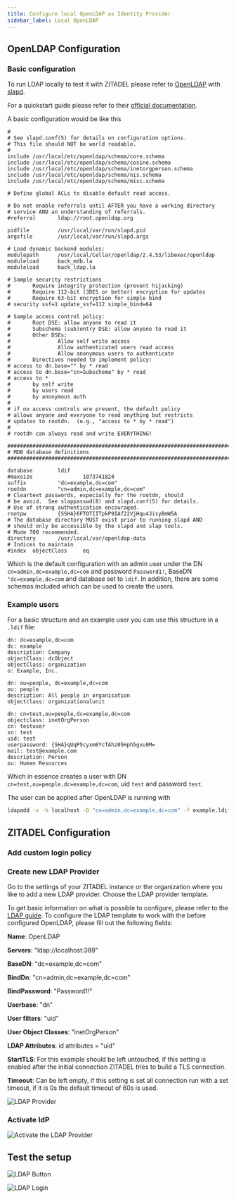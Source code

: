 ```yaml
---
title: Configure local OpenLDAP as Identity Provider
sidebar_label: Local OpenLDAP
---
```



<LDAPWarn/>

<Intro provider="a local OpenLDAP server"/>

## OpenLDAP Configuration

### Basic configuration

To run LDAP locally to test it with ZITADEL please refer to [OpenLDAP](https://www.openldap.org/) with [slapd](https://www.openldap.org/software/man.cgi?query=slapd).

For a quickstart guide please refer to their [official documentation](https://www.openldap.org/doc/admin22/quickstart.html).

A basic configuration would be like this
```
#
# See slapd.conf(5) for details on configuration options.
# This file should NOT be world readable.
#
include /usr/local/etc/openldap/schema/core.schema
include /usr/local/etc/openldap/schema/cosine.schema
include /usr/local/etc/openldap/schema/inetorgperson.schema
include /usr/local/etc/openldap/schema/nis.schema
include /usr/local/etc/openldap/schema/misc.schema

# Define global ACLs to disable default read access.

# Do not enable referrals until AFTER you have a working directory
# service AND an understanding of referrals.
#referral       ldap://root.openldap.org

pidfile         /usr/local/var/run/slapd.pid
argsfile        /usr/local/var/run/slapd.args

# Load dynamic backend modules:
modulepath      /usr/local/Cellar/openldap/2.4.53/libexec/openldap
moduleload      back_mdb.la
moduleload      back_ldap.la

# Sample security restrictions
#       Require integrity protection (prevent hijacking)
#       Require 112-bit (3DES or better) encryption for updates
#       Require 63-bit encryption for simple bind
# security ssf=1 update_ssf=112 simple_bind=64

# Sample access control policy:
#       Root DSE: allow anyone to read it
#       Subschema (sub)entry DSE: allow anyone to read it
#       Other DSEs:
#               Allow self write access
#               Allow authenticated users read access
#               Allow anonymous users to authenticate
#       Directives needed to implement policy:
# access to dn.base="" by * read
# access to dn.base="cn=Subschema" by * read
# access to *
#       by self write
#       by users read
#       by anonymous auth
#
# if no access controls are present, the default policy
# allows anyone and everyone to read anything but restricts
# updates to rootdn.  (e.g., "access to * by * read")
#
# rootdn can always read and write EVERYTHING!

#######################################################################
# MDB database definitions
#######################################################################

database        ldif
#maxsize                1073741824
suffix          "dc=example,dc=com"
rootdn          "cn=admin,dc=example,dc=com"
# Cleartext passwords, especially for the rootdn, should
# be avoid.  See slappasswd(8) and slapd.conf(5) for details.
# Use of strong authentication encouraged.
rootpw          {SSHA}6FTOTIITpkP9IAf22VjHqu4JisyBmW5A
# The database directory MUST exist prior to running slapd AND
# should only be accessible by the slapd and slap tools.
# Mode 700 recommended.
directory       /usr/local/var/openldap-data
# Indices to maintain
#index  objectClass     eq
```

Which is the default configuration with an admin user under the DN `cn=admin,dc=example,dc=com` and password `Password1!`, BaseDN `"dc=example,dc=com` and database set to `ldif`.
In addition, there are some schemas included which can be used to create the users.

### Example users

For a basic structure and an example user you can use this structure in a `.ldif` file:
```
dn: dc=example,dc=com
dc: example
description: Company
objectClass: dcObject
objectClass: organization
o: Example, Inc.

dn: ou=people, dc=example,dc=com
ou: people
description: All people in organisation
objectclass: organizationalunit

dn: cn=test,ou=people,dc=example,dc=com
objectclass: inetOrgPerson
cn: testuser
sn: test
uid: test
userpassword: {SHA}qUqP5cyxm6YcTAhz05Hph5gvu9M=
mail: test@example.com
description: Person
ou: Human Resources
```

Which in essence creates a user with DN `cn=test,ou=people,dc=example,dc=com`, uid `test` and password `test`.

The user can be applied after OpenLDAP is running with
```bash
ldapadd -x -h localhost -D "cn=admin,dc=example,dc=com" -f example.ldif -w 'Password1!'
```

## ZITADEL Configuration

### Add custom login policy

<CustomLoginPolicy/>

### Create new LDAP Provider

Go to the settings of your ZITADEL instance or the organization where you like to add a new LDAP provider.
Choose the LDAP provider template.

To get basic information on what is possible to configure, please refer to the [LDAP guide](./ldap).
To configure the LDAP template to work with the before configured OpenLDAP, please fill out the following fields:

**Name**: OpenLDAP

**Servers**: "ldap://localhost:389"

**BaseDN**: "dc=example,dc=com"

**BindDn**: "cn=admin,dc=example,dc=com"

**BindPassword**: "Password1!"

**Userbase**: "dn"

**User filters**: "uid"

**User Object Classes**: "inetOrgPerson"

**LDAP Attributes**: id attributes = "uid"

**StartTLS**: For this example should be left untouched, if this setting is enabled after the initial connection ZITADEL tries to build a TLS connection.

**Timeout**: Can be left empty, if this setting is set all connection run with a set timeout, if it is 0s the default timeout of 60s is used.


<GeneralConfigDescription provider_account="LDAP user" />

![LDAP Provider](/img/guides/zitadel_ldap_create_provider.png)

### Activate IdP

<Activate/>

![Activate the LDAP Provider](/img/guides/zitadel_activate_ldap.png)

## Test the setup

<TestSetup loginscreen="ZITADELs LDAP login"/>

![LDAP Button](/img/guides/zitadel_login_ldap.png)

![LDAP Login](/img/guides/zitadel_login_ldap_input.png)

